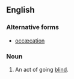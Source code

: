 {{also|occæcation}}
==English==

===Alternative forms===
* [[occæcation]]

===Noun===
{{en-noun|-}}

# {{obsolete}} An act of going [[blind]].